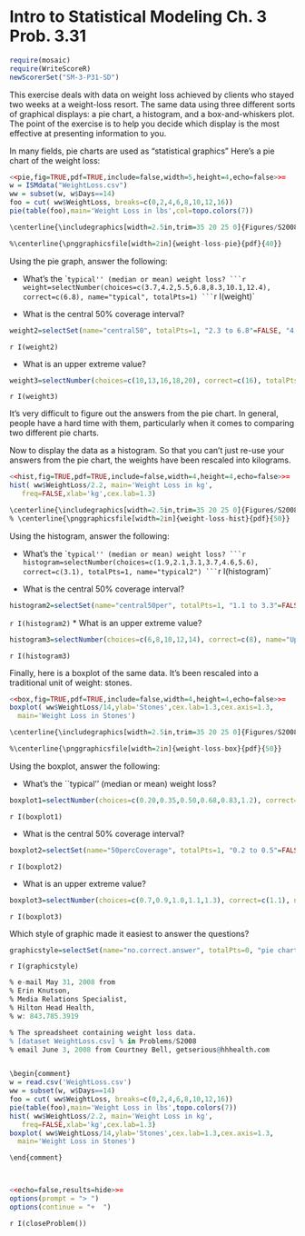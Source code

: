 Intro to Statistical Modeling Ch. 3 Prob. 3.31
========================================================
```{r include=FALSE}
require(mosaic)
require(WriteScoreR)
newScorerSet("SM-3-P31-SD")
```

This exercise 
deals with data on weight loss achieved by clients who stayed two weeks
at a weight-loss resort.  The same data  using 
three different
sorts of graphical displays:
a pie chart, a histogram, and a box-and-whiskers plot.  The point of
the exercise is to help you decide which display is the most
effective at presenting information to you. 

In many fields, pie charts are used as "statistical graphics"
Here's a pie chart of the weight loss:

```{r eval=FALSE}
<<pie,fig=TRUE,pdf=TRUE,include=false,width=5,height=4,echo=false>>=
w = ISMdata("WeightLoss.csv")
ww = subset(w, w$Days==14)
foo = cut( ww$WeightLoss, breaks=c(0,2,4,6,8,10,12,16))
pie(table(foo),main='Weight Loss in lbs',col=topo.colors(7))
```

```{r eval=FALSE}
\centerline{\includegraphics[width=2.5in,trim=35 20 25 0]{Figures/S2008-var2-pie}}

%\centerline{\pnggraphicsfile[width=2in]{weight-loss-pie}{pdf}{40}}
```

Using the pie graph, answer the following:

* What's the ``typical'' (median or mean) weight loss?
```{r include=FALSE}
weight=selectNumber(choices=c(3.7,4.2,5.5,6.8,8.3,10.1,12.4), correct=c(6.8), name="typical", totalPts=1)
```
  `r I(weight)`

* What is the central 50% coverage interval?
```{r include=FALSE}
weight2=selectSet(name="central50", totalPts=1, "2.3 to 6.8"=FALSE, "4.2 to 10.7"= FALSE, "4.4 to 8.7"=TRUE, "6.1 to 9.3"=FALSE, "5.2 to 12.1"=FALSE)
```
  `r I(weight2)`

* What is an upper extreme value?
```{r include=FALSE}
weight3=selectNumber(choices=c(10,13,16,18,20), correct=c(16), totalPts=1, name="upperextreme")
```
  `r I(weight3)`

<aside>
It's very difficult to figure out the answers from the pie chart.
In general, people have a hard time with them, particularly when it
comes to comparing two different pie charts.
</aside>


Now to display the data as a histogram.  So that you can't just re-use
your answers from the pie chart, the weights have been 
rescaled into kilograms.
```{r eval=FALSE}
<<hist,fig=TRUE,pdf=TRUE,include=false,width=4,height=4,echo=false>>=
hist( ww$WeightLoss/2.2, main='Weight Loss in kg',
   freq=FALSE,xlab='kg',cex.lab=1.3)
```

```{r eval=FALSE}
\centerline{\includegraphics[width=2.5in,trim=35 20 25 0]{Figures/S2008-var2-hist}}
% \centerline{\pnggraphicsfile[width=2in]{weight-loss-hist}{pdf}{50}}
```

Using the histogram, answer the following:

* What's the ``typical'' (median or mean) weight loss?
```{r include=FALSE}
histogram=selectNumber(choices=c(1.9,2.1,3.1,3.7,4.6,5.6), correct=c(3.1), totalPts=1, name="typical2")
```
  `r I(histogram)`

* What is the central 50% coverage interval?
```{r include=FALSE}
histogram2=selectSet(name="central50per", totalPts=1, "1.1 to 3.3"=FALSE,"2.0 to 4.8"=FALSE,"2.0 to 3.9"=TRUE,"2.8 to 4.4"=FALSE,"2.5 to 5.4"=FALSE)
```
  `r I(histogram2)`
* What is an upper extreme value?
```{r include=FALSE}
histogram3=selectNumber(choices=c(6,8,10,12,14), correct=c(8), name="UpperExtremeValue", totalPts=1)
```
  `r I(histogram3)`


Finally, here is a boxplot of the same data.  It's been rescaled into
a traditional unit of weight: stones.

```{r eval=FALSE}
<<box,fig=TRUE,pdf=TRUE,include=false,width=4,height=4,echo=false>>=
boxplot( ww$WeightLoss/14,ylab='Stones',cex.lab=1.3,cex.axis=1.3,
  main='Weight Loss in Stones')
```


```{r eval=FALSE}
\centerline{\includegraphics[width=2.5in,trim=35 20 25 0]{Figures/S2008-var2-box}}

%\centerline{\pnggraphicsfile[width=2in]{weight-loss-box}{pdf}{50}}
```

Using the boxplot, answer the following:

* What's the ``typical'' (median or mean) weight loss?
```{r include=FALSE}
boxplot1=selectNumber(choices=c(0.20,0.35,0.50,0.68,0.83,1.2), correct=c(0.50), name="typical3", totalPts=1)
```

  `r I(boxplot1)`

* What is the central 50% coverage interval?
```{r include=FALSE}
boxplot2=selectSet(name="50percCoverage", totalPts=1, "0.2 to 0.5"=FALSE,"0.3 to 0.8"=FALSE,"0.4 to 0.8"=FALSE,"0.5 to 0.7"=FALSE,"0.3 to 0.6"=TRUE)
```
  `r I(boxplot2)`
  
* What is an upper extreme value?
```{r include=FALSE}
boxplot3=selectNumber(choices=c(0.7,0.9,1.0,1.1,1.3), correct=c(1.1), name="UpExVal", totalPts=1)
```
  `r I(boxplot3)`




Which style of graphic made it easiest to answer the questions?

```{r include=FALSE}
graphicstyle=selectSet(name="no.correct.answer", totalPts=0, "pie chart"=TRUE, "histogram"=TRUE, "box plot"=TRUE)
```
`r I(graphicstyle)`

```{r, eval=FALSE}
% e-mail May 31, 2008 from 
% Erin Knutson, 
% Media Relations Specialist, 
% Hilton Head Health, 
% w: 843.785.3919 

% The spreadsheet containing weight loss data. 
% [dataset WeightLoss.csv] % in Problems/S2008
% email June 3, 2008 from Courtney Bell, getserious@hhhealth.com


\begin{comment}
w = read.csv('WeightLoss.csv')
ww = subset(w, w$Days==14)
foo = cut( ww$WeightLoss, breaks=c(0,2,4,6,8,10,12,16))
pie(table(foo),main='Weight Loss in lbs',topo.colors(7))
hist( ww$WeightLoss/2.2, main='Weight Loss in kg',
   freq=FALSE,xlab='kg',cex.lab=1.3)
boxplot( ww$WeightLoss/14,ylab='Stones',cex.lab=1.3,cex.axis=1.3,
  main='Weight Loss in Stones')

\end{comment}



<<echo=false,results=hide>>=
options(prompt = "> ")
options(continue = "+  ")
``` 

`r I(closeProblem())`


